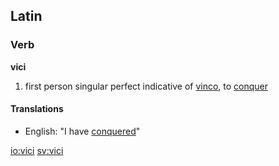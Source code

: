 ==Latin==
===Verb===
'''vici'''

#first person singular perfect indicative of [[vinco]], to [[conquer]]
====Translations====
*English: "I have [[conquer]]ed"

[[io:vici]]
[[sv:vici]]